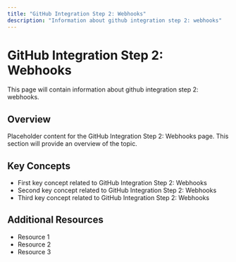 ```yaml
---
title: "GitHub Integration Step 2: Webhooks"
description: "Information about github integration step 2: webhooks"
---
```


# GitHub Integration Step 2: Webhooks

This page will contain information about github integration step 2: webhooks.

## Overview

Placeholder content for the GitHub Integration Step 2: Webhooks page. This section will provide an overview of the topic.

## Key Concepts

- First key concept related to GitHub Integration Step 2: Webhooks
- Second key concept related to GitHub Integration Step 2: Webhooks
- Third key concept related to GitHub Integration Step 2: Webhooks

## Additional Resources

- Resource 1
- Resource 2
- Resource 3
